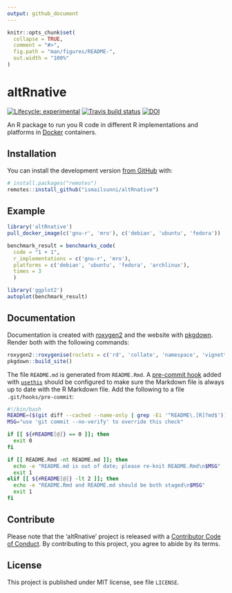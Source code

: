 ```yaml
---
output: github_document
---
```


<!-- README.md is generated from README.Rmd. Please edit that file -->

```r
knitr::opts_chunk$set(
  collapse = TRUE,
  comment = "#>",
  fig.path = "man/figures/README-",
  out.width = "100%"
)
```

# altRnative

<!-- badges: start -->
[![Lifecycle: experimental](https://img.shields.io/badge/lifecycle-experimental-orange.svg)](https://www.tidyverse.org/lifecycle/#experimental)
[![Travis build status](https://travis-ci.org/ismailsunni/altRnative.svg?branch=master)](https://travis-ci.org/ismailsunni/altRnative)
[![DOI](https://zenodo.org/badge/DOI/10.5281/zenodo.3671405.svg)](https://doi.org/10.5281/zenodo.3671405)
<!-- badges: end -->

An R package to run you R code in different R implementations and platforms in [Docker]() containers.

## Installation

You can install the development version [from GitHub](https://github.com/ismailsunni/altRnative) with:

``` r
# install.packages("remotes")
remotes::install_github("ismailsunni/altRnative")
```

## Example

```r
library('altRnative')
pull_docker_image(c('gnu-r', 'mro'), c('debian', 'ubuntu', 'fedora'))

benchmark_result = benchmarks_code(
  code = "1 + 1", 
  r_implementations = c('gnu-r', 'mro'), 
  platforms = c('debian', 'ubuntu', 'fedora', 'archlinux'),
  times = 3
  )

library('ggplot2')
autoplot(benchmark_result)
```

## Documentation

Documentation is created with [roxygen2](https://roxygen2.r-lib.org/) and the website with [pkgdown](https://pkgdown.r-lib.org/).
Render both with the following commands:

```r
roxygen2::roxygenise(roclets = c('rd', 'collate', 'namespace', 'vignette'))
pkgdown::build_site()
```

The file `README.md` is generated from `README.Rmd`.
A [pre-commit hook]() added with [`usethis`](https://usethis.r-lib.org/reference/use_readme_rmd.html) should be configured to make sure the Markdown file is always up to date with the R Markdown file.
Add the following to a file `.git/hooks/pre-commit`:

```bash
#!/bin/bash
README=($(git diff --cached --name-only | grep -Ei '^README\.[R]?md$'))
MSG="use 'git commit --no-verify' to override this check"

if [[ ${#README[@]} == 0 ]]; then
  exit 0
fi

if [[ README.Rmd -nt README.md ]]; then
  echo -e "README.md is out of date; please re-knit README.Rmd\n$MSG"
  exit 1
elif [[ ${#README[@]} -lt 2 ]]; then
  echo -e "README.Rmd and README.md should be both staged\n$MSG"
  exit 1
fi
```

## Contribute

Please note that the 'altRnative' project is released with a [Contributor Code of Conduct](CODE_OF_CONDUCT.md).
By contributing to this project, you agree to abide by its terms.
  
## License

This project is published under MIT license, see file `LICENSE`.
